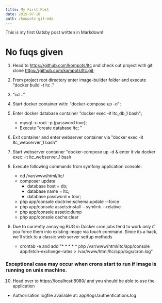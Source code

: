 ```yaml
---
title: My First Post
date: 2019-07-10
path: /kompots-git-mdx
---
```

This is my first Gatsby post written in Markdown!

# No fuqs given

1. Head to https://github.com/kompots/ltc and check out project with git clone https://github.com/kompots/ltc.git;
2. From project root directory enter image-builder folder and execute "docker build -t ltc ." 
3. "cd .."
4. Start docker container with: "docker-compose up -d";
5. Enter docker database container "docker exec -it ltc_db_1 bash";
	- mysql -u root -p  (password toor);
	- Execute "create database ltc; "
6. Exit container and enter webserver container via "docker exec -it ltc_webserver_1 bash"
7. Start webserver container "docker-compose up -d & enter it via docker exec -it ltc_webserver_1 bash
8. Execute following commands from symfony application console:
	- cd /var/www/html/ltc/
	- composer update
		- database host = db;
		- database name = ltc;
		- database password = toor;
	- php app/console doctrine:schema:update --force
	- php app/console assets:install --symlink --relative
	- php app/console assetic:dump
	- php app/console cache:clear 

9. Due to currently annoying BUG in Docker cron jobs tend to work only if you force them into existing image via touch command. Since its a hack, we'll stick to a classic web server settup methods
	- crontab -e and add "* * * * * php /var/www/html/ltc/app/console app:fetch-exchange-rates > /var/www/html/ltc/app/logs/cron.log"
### Exceptional case may occur when crons start to run if image is running on unix machine.

10. Head over to https://localhost:8080/ and you should be able to use the application

- Authorisation logfile available at: app/logs/authentications.log
